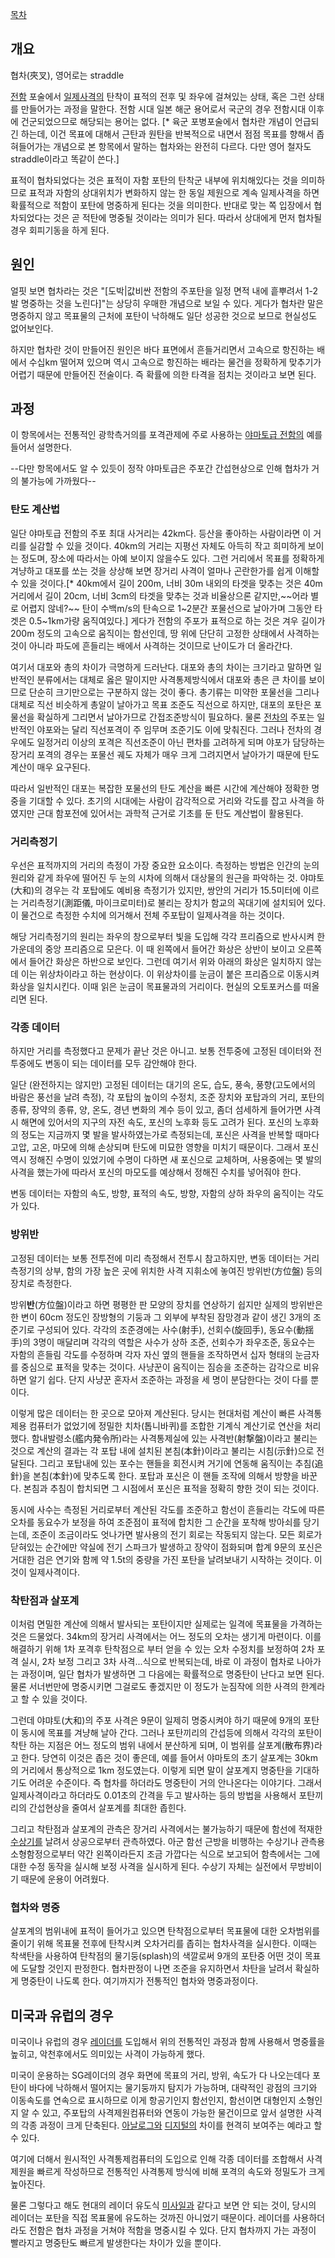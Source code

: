 [[목차]]
== 개요 ==
협차(夾叉), 영어로는 straddle

[[전함]] 포술에서 [[일제사격]]의 탄착이 표적의 전후 및 좌우에 걸쳐있는 상태, 혹은 그런 상태를 만들어가는 과정을 말한다. 전함 시대 일본 해군 용어로서 국군의 경우 전함시대 이후에 건군되었으므로 해당되는 용어는 없다. [* 육군 포병포술에서 협차란 개념이 언급되긴 하는데, 이건 목표에 대해서 근탄과 원탄을 반복적으로 내면서 점점 목표를 향해서 좁혀들어가는 개념으로 본 항목에서 말하는 협차와는 완전히 다르다. 다만 영어 철자도 straddle이라고 똑같이 쓴다.]

표적이 협차되었다는 것은 표적이 자함 포탄의 탄착군 내부에 위치해있다는 것을 의미하므로 표적과 자함의 상대위치가 변화하지 않는 한 동일 제원으로 계속 일제사격을 하면 확률적으로 적함이 포탄에 명중하게 된다는 것을 의미한다. 반대로 맞는 쪽 입장에서 협차되었다는 것은 곧 적탄에 명중될 것이라는 의미가 된다. 따라서 상대에게 먼저 협차될 경우 회피기동을 하게 된다.

== 원인 ==
얼핏 보면 협차라는 것은 "[도박|값비싼 전함의 주포탄을 일정 면적 내에 흩뿌려서 1-2발 명중하는 것을 노린다]"는 상당히 우매한 개념으로 보일 수 있다.  게다가 협차란 말은 명중하지 않고 목표물의 근처에 포탄이 낙하해도 일단 성공한 것으로 보므로 현실성도 없어보인다.

하지만 협차란 것이 만들어진 원인은 바다 표면에서 흔들거리면서 고속으로 항진하는 배에서 수십km 떨어져 있으며 역시 고속으로 항진하는 배라는 물건을 정확하게 맞추기가 어렵기 때문에 만들어진 전술이다. 즉 확률에 의한 타격을 점치는 것이라고 보면 된다.

== 과정 ==
이 항목에서는 전통적인 광학측거의를 포격관제에 주로 사용하는 [[야마토급 전함]]의 예를 들어서 설명한다. 

--다만 항목에서도 알 수 있듯이 정작 야마토급은 주포간 간섭현상으로 인해 협차가 거의 불가능에 가까웠다--
=== 탄도 계산법 ===
일단 야마토급 전함의 주포 최대 사거리는 42km다. 등산을 좋아하는 사람이라면 이 거리를 실감할 수 있을 것이다. 40km의 거리는 지평선 자체도 아득히 작고 희미하게 보이는 정도며, 장소에 따라서는 아예 보이지 않을수도 있다. 그런 거리에서 목표를 정확하게 겨냥하고 대포를 쏘는 것을 상상해 보면 장거리 사격이 얼마나 곤란한가를 쉽게 이해할 수 있을 것이다.[* 40km에서 길이 200m, 너비 30m 내외의 타겟을 맞추는 것은 40m 거리에서 길이 20cm, 너비 3cm의 타겟을 맞추는 것과 비율상으론 같지만,~~어라 별로 어렵지 않네?~~ 탄이 수백m/s의 탄속으로 1~2분간 포물선으로 날아가며 그동안 타겟은 0.5~1km가량 움직여있다.] 게다가 전함의 주포가 표적으로 하는 것은 겨우 길이가 200m 정도의 고속으로 움직이는 함선인데, 땅 위에 단단히 고정한 상태에서 사격하는 것이 아니라 파도에 흔들리는 배에서 사격하는 것이므로 난이도가 더 올라간다.

여기서 대포와 총의 차이가 극명하게 드러난다. 대포와 총의 차이는 크기라고 말하면 일반적인 분류에서는 대체로 옳은 말이지만 사격통제방식에서 대포와 총은 큰 차이를 보이므로 단순히 크기만으로는 구분하지 않는 것이 좋다. 총기류는 미약한 포물선을 그리나 대체로 직선 비슷하게 총알이 날아가고 목표 조준도 직선으로 하지만, 대포의 포탄은 포물선을 확실하게 그리면서 날아가므로 간접조준방식이 필요하다. 물론 [[전차]]의 주포는 일반적인 야포와는 달리 직선포격이 주 임무며 조준기도 이에 맞춰진다. 그러나 전차의 경우에도 일정거리 이상의 포격은 직선조준이 아닌 편차를 고려하게 되며 야포가 담당하는 장거리 포격의 경우는 포물선 궤도 자체가 매우 크게 그려지면서 날아가기 때문에 탄도계산이 매우 요구된다.

따라서 일반적인 대포는 복잡한 포물선의 탄도 계산을 빠른 시간에 계산해야 정확한 명중을 기대할 수 있다. 초기의 시대에는 사람이 감각적으로 거리와 각도를 잡고 사격을 하였지만 근대 함포전에 있어서는 과학적 근거로 기초를 둔 탄도 계산법이 활용된다.

=== 거리측정기 ===
우선은 표적까지의 거리의 측정이 가장 중요한 요소이다. 측정하는 방법은 인간의 눈의 원리와 같게 좌우에 떨어진 두 눈의 시차에 의해서 대상물의 원근을 파악하는 것. 야먀토(大和)의 경우는 각 포탑에도 예비용 측정기가 있지만, 쌍안의 거리가 15.5미터에 이르는 거리측정기(測距儀, 마이크로미터)로 불리는 장치가 함교의 꼭대기에 설치되어 있다. 이 물건으로 측정한 수치에 의거해서 전체 주포탑이 일제사격을 하는 것이다.

해당 거리측정기의 원리는 좌우의 창으로부터 빛을 도입해 각각 프리즘으로 반사시켜 한가운데의 중앙 프리즘으로 모은다. 이 때 왼쪽에서 들어간 화상은 상반이 보이고 오른쪽에서 들어간 화상은 하반으로 보인다. 그런데 여기서 위와 아래의 화상은 일치하지 않는데 이는 위상차이라고 하는 현상이다. 이 위상차이를 눈금이 붙은 프리즘으로 이동시켜 화상을 일치시킨다. 이때 읽은 눈금이 목표물과의 거리이다. 현실의 오토포커스를 떠올리면 된다.

=== 각종 데이터 ===
하지만 거리를 측정했다고 문제가 끝난 것은 아니고. 보통 전투중에 고정된 데이터와 전투중에도 변동이 되는 데이터를 모두 감안해야 한다.

일단 (완전하지는 않지만) 고정된 데이터는 대기의 온도, 습도, 풍속, 풍향(고도에서의 바람은 풍선을 날려 측정), 각 포탑의 높이의 수정치, 조준 장치와 포탑과의 거리, 포탄의 종류, 장약의 종류, 양, 온도, 경년 변화의 계수 등이 있고, 좀더 섬세하게 들어가면 사격시 해면에 있어서의 지구의 자전 속도, 포신의 노후화 등도 고려가 된다. 포신의 노후화의 정도는 지금까지 몇 발을 발사하였는가로 측정되는데, 포신은 사격을 반복할 때마다 고압, 고온, 마모에 의해 손상되며 탄도에 미묘한 영향을 미치기 때문이다. 그래서 포신 역시 정해진 수명이 있었기에 수명이 다하면 새 포신으로 교체하며, 사용중에는 몇 발의 사격을 했는가에 따라서 포신의 마모도를 예상해서 정해진 수치를 넣어줘야 한다.

변동 데이터는 자함의 속도, 방향, 표적의 속도, 방향, 자함의 상하 좌우의 움직이는 각도가 있다.

=== 방위반 ===
고정된 데이터는 보통 전투전에 미리 측정해서 전투시 참고하지만, 변동 데이터는 거리측정기의 상부, 함의 가장 높은 곳에 위치한 사격 지휘소에 놓여진 방위반(方位盤) 등의 장치로 측정한다.

방위'''반'''(方位盤)이라고 하면 평평한 판 모양의 장치를 연상하기 쉽지만 실제의 방위반은 한 변이 60cm 정도인 장방형의 기둥과 그 외부에 부착된 잠망경과 같이 생긴 3개의 조준기로 구성되어 있다. 각각의 조준경에는 사수(射手), 선회수(旋回手), 동요수(動揺手)의 3명이 매달리며 각각의 역할은 사수가 상하 조준, 선회수가 좌우조준, 동요수는 자함의 흔들림 각도를 수정하며 각자 자신 옆의 핸들을 조작하면서 십자 형태의 눈금자를 중심으로 표적을 맞추는 것이다. 사냥꾼이 움직이는 짐승을 조준하는 감각으로 비유하면 알기 쉽다. 단지 사냥꾼 혼자서 조준하는 과정을 세 명이 분담한다는 것이 다를 뿐이다.

이렇게 많은 데이터는 한 곳으로 모아져 계산된다. 당시는 현대처럼 계산이 빠른 사격통제용 컴퓨터가 없었기에 정밀한 치차(톱니바퀴)를 조합한 기계식 계산기로 연산을 처리했다. 함내발령소(艦内発令所)라는 사격통제실에 있는 사격반(射撃盤)이라고 불리는 것으로 계산의 결과는 각 포탑 내에 설치된 본침(本針)이라고 불리는 시침(示針)으로 전달된다. 그리고 포탑내에 있는 포수는 핸들을 회전시켜 거기에 연동해 움직이는 추침(追針)을 본침(本針)에 맞추도록 한다. 포탑과 포신은 이 핸들 조작에 의해서 방향을 바꾼다. 본침과 추침이 합치되면 그 시점에서 포신은 표적을 정확히 향한 것이 되는 것이다.

동시에 사수는 측정된 거리로부터 계산된 각도를 조준하고 함선이 흔들리는 각도에 따른 오차를 동요수가 보정을 하여 조준점이 표적에 합치한 그 순간을 포착해 방아쇠를 당기는데, 조준이 조금이라도 엇나가면 발사용의 전기 회로는 작동되지 않는다. 모든 회로가 닫혀있는 순간에만 약실에 전기 스파크가 발생하고 장약이 점화되며 합계 9문의 포신은 거대한 검은 연기와 함께 약 1.5t의 중량을 가진 포탄을 날려보내기 시작하는 것이다. 이것이 일제사격이다.

=== 착탄점과 살포계 ===
이처럼 면밀한 계산에 의해서 발사되는 포탄이지만 실제로는 일격에 목표물을 가격하는 것은 드물었다. 34km의 장거리 사격에서는 어느 정도의 오차는 생기게 마련이다. 이를 해결하기 위해 1차 포격후 탄착점으로 부터 얻을 수 있는 오차 수정치를 보정하여 2차 포격 실시, 2차 보정 그리고 3차 사격...식으로 반복되는데, 바로 이 과정이 협차로 나아가는 과정이며, 일단 협차가 발생하면 그 다음에는 확률적으로 명중탄이 난다고 보면 된다. 물론 서너번만에 명중시키면 그걸로도 좋겠지만 이 정도가 눈짐작에 의한 사격의 한계라고 할 수 있을 것이다.

그런데 야먀토(大和)의 주포 사격은 9문이 일제히 명중시켜야 하기 때문에 9개의 포탄이 동시에 목표를 겨냥해 날아 간다. 그러나 포탄끼리의 간섭등에 의해서 각각의 포탄이 착탄 하는 지점은 어느 정도의 범위 내에서 분산하게 되며, 이 범위를 살포계(散布界)라고 한다. 당연히 이것은 좁은 것이 좋은데, 예를 들어서 야마토의 초기 살포계는 30km의 거리에서 통상적으로 1km 정도였는다. 이렇게 되면 말이 살포계지 명중탄을 기대하기도 어려운 수준이다. 즉 협차를 하더라도 명중탄이 거의 안나온다는 이야기다. 그래서 일제사격이라고 하더라도 0.01초의 간격을 두고 발사하는 등의 방법을 사용해서 포탄끼리의 간섭현상을 줄여서 살포계를 최대한 좁힌다.

그리고 착탄점과 살포계의 관측은 장거리 사격에서는 불가능하기 때문에 함선에 적재한 [[수상기]]를 날려서 상공으로부터 관측하였다. 아군 함선 근방을 비행하는 수상기나 관측용 소형함정으로부터 약간 왼쪽이라든지 조금 가깝다는 식으로 보고되어 함측에서는 그에 대한 수정 동작을 실시해 보정 사격을 실시하게 된다. 수상기 자체는 실전에서 무방비이기 때문에 운용이 어려웠다.

=== 협차와 명중 ===
살포계의 범위내에 표적이 들어가고 있으면 탄착점으로부터 목표물에 대한 오차범위를 줄이기 위해 목표물 전후에 탄착시켜 오차거리를 좁히는 협차사격을 실시한다. 이때는 착색탄을 사용하여 탄착점의 물기둥(splash)의 색깔로써 9개의 포탄중 어떤 것이 목표에 도달할 것인지 판정한다. 협차판정이 나면 조준을 유지하면서 차탄을 날려서 확실하게 명중탄이 나도록 한다. 여기까지가 전통적인 협차와 명중과정이다.

== 미국과 유럽의 경우 ==
미국이나 유럽의 경우 [[레이더]]를 도입해서 위의 전통적인 과정과 함께 사용해서 명중률을 높히고, 악천후에서도 의미있는 사격이 가능하게 했다.

미국이 운용하는 SG레이더의 경우 화면에 목표의 거리, 방위, 속도가 다 나오는데다 포탄이 바다에 낙하해서 떨어지는 물기둥까지 탐지가 가능하며, 대략적인 광점의 크기와 이동속도를 연속으로 표시하므로 이게 항공기인지 함선인지, 함선이면 대형인지 소형인지 알 수 있고, 주포탑의 사격제원컴퓨터와 연동이 가능한 물건이므로 앞서 설명한 사격의 각종 과정이 크게 단축된다. [[아날로그]]와 [[디지털]]의 차이를 현격히 보여주는 예라고 할 수 있다.

여기에 더해서 원시적인 사격통제컴퓨터의 도입으로 인해 각종 데이터를 조합해서 사격제원을 빠르게 작성하므로 전통적인 사격통제 방식에 비해 포격의 속도와 정밀도가 크게 높아진다. 

물론 그렇다고 해도 현대의 레이더 유도식 [[미사일]]과 같다고 보면 안 되는 것이, 당시의 레이더는 포탄을 직접 목표물에 유도하는 것까진 아니었기 때문이다. 레이더를 사용하더라도 전함은 협차 과정을 거쳐야 적함을 명중시킬 수 있다. 단지 협차까지 가는 과정이 빨라지고 명중탄도 빠르게 발생한다는 차이가 있을 뿐이다.

